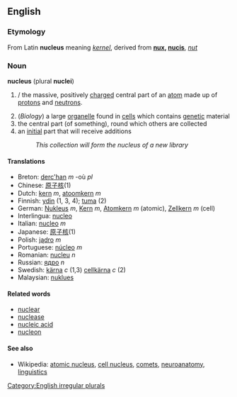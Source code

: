 ==English==

=== Etymology ===
From Latin '''nucleus''' meaning ''[[kernel]]'', derived from '''[[nux]], [[nucis]]''', ''[[nut]]''

=== Noun ===
'''nucleus''' (plural '''nuclei''')

#{{Chemistry}}/{{Physics}} the massive, positively [[charge]]d central part of an [[atom]] made up of [[proton]]s and [[neutron]]s.
#(''Biology'') a large [[organelle]] found in [[cell]]s which contains [[genetic]] material
#the central part (of something), round which others are collected
#an [[initial]] part that will receive additions
#:''This collection will form the nucleus of a new library''

==== Translations ====
*Breton: [[derc'han]] ''m'' -où ''pl''
*Chinese: [[原子核]](1)
*Dutch: [[kern]] ''m'', [[atoomkern]] ''m''
*Finnish: [[ydin]] (1, 3, 4); [[tuma]] (2)
*German: [[Nukleus]] ''m'', [[Kern]] ''m'', [[Atomkern]] ''m'' (atomic), [[Zellkern]] ''m'' (cell)
*Interlingua: [[nucleo]]
*Italian: [[nucleo]] ''m''
*Japanese: [[原子核]](1)
*Polish: [[jądro]] ''m''
*Portuguese: [[núcleo]] ''m''
*Romanian: [[nucleu]] ''n''
*Russian: [[ядро]] ''n''
*Swedish: [[kärna]] ''c'' (1,3) [[cellkärna]] ''c'' (2)
*Malaysian: [[nuklues]]

==== Related words ====
*[[nuclear]]
*[[nuclease]]
*[[nucleic acid]]
*[[nucleon]]

==== See also ====
*Wikipedia: [[en:Atomic nucleus|atomic nucleus]], [[en:Cell nucleus|cell nucleus]], [[en:Comet|comets]], [[en:Nucleus (neuroanatomy)|neuroanatomy]], [[en:Nucleus (linguistics)|linguistics]]

[[Category:English irregular plurals]]